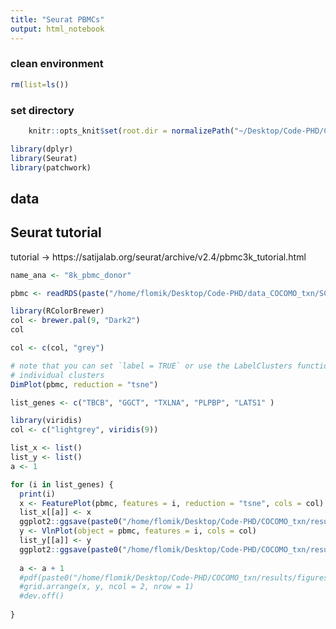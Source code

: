 ```yaml
---
title: "Seurat PBMCs"
output: html_notebook
---
```



### clean environment
```r
rm(list=ls())
```

### set directory
```r
    knitr::opts_knit$set(root.dir = normalizePath("~/Desktop/Code-PHD/COCOMO_txn/")) 
```


```r
library(dplyr)
library(Seurat)
library(patchwork)
```

## data


## Seurat tutorial
tutorial -> https://satijalab.org/seurat/archive/v2.4/pbmc3k_tutorial.html



```r
name_ana <- "8k_pbmc_donor"
```


```r
pbmc <- readRDS(paste("/home/flomik/Desktop/Code-PHD/data_COCOMO_txn/SCT/", name_ana, "_with_cell_type.rds"))
```

```r
library(RColorBrewer)
col <- brewer.pal(9, "Dark2")
col
```

```r
col <- c(col, "grey")
```


```r
# note that you can set `label = TRUE` or use the LabelClusters function to help label
# individual clusters
DimPlot(pbmc, reduction = "tsne")
```

```r
list_genes <- c("TBCB", "GGCT", "TXLNA", "PLPBP", "LATS1" )
```


```r
library(viridis)
col <- c("lightgrey", viridis(9))
```

```r
list_x <- list()
list_y <- list()
a <- 1

for (i in list_genes) {
  print(i)
  x <- FeaturePlot(pbmc, features = i, reduction = "tsne", cols = col)
  list_x[[a]] <- x
  ggplot2::ggsave(paste0("/home/flomik/Desktop/Code-PHD/COCOMO_txn/results/figures/SCT/gene_expression/driver_genes/", name_ana, "_feature_plot_", i, ".pdf"), height = 3, width = 3.5)
  y <- VlnPlot(object = pbmc, features = i, cols = col)
  list_y[[a]] <- y
  ggplot2::ggsave(paste0("/home/flomik/Desktop/Code-PHD/COCOMO_txn/results/figures/SCT/gene_expression/driver_genes/", name_ana, "_violon_plot_", i, ".pdf"), height = 3, width = 6)
  
  a <- a + 1
  #pdf(paste0("/home/flomik/Desktop/Code-PHD/COCOMO_txn/results/figures/SCT/gene_expression/", name_ana, "feature_violon_plot_", i, ".pdf"), height = 3, width = 10)
  #grid.arrange(x, y, ncol = 2, nrow = 1)
  #dev.off()
  
}
```



